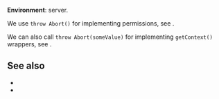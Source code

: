 
**Environment**: server.

We use `throw Abort()` for implementing permissions, see <Link href="/permissions" />.

We can also call `throw Abort(someValue)` for implementing `getContext()` wrappers, see <Link href="/permissions#getcontext-wrapping" doNotInferSectionTitle={true} />.


## See also

 - <Link href="/permissions" />
 - <Link href="/onAbort" />
